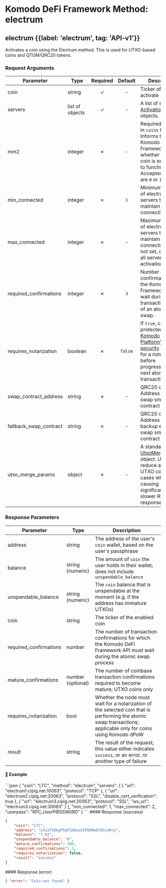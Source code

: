 
# Komodo DeFi Framework Method: electrum

## electrum {{label: 'electrum', tag: 'API-v1'}}

Activates a coin using the Electrum method. This is used for UTXO-based coins and QTUM/QRC20 tokens.

### Request Arguments

| Parameter                | Type            | Required | Default | Description                                                                                                                                                                                                                                |
| ------------------------ | --------------- | :------: | :-----: | ------------------------------------------------------------------------------------------------------------------------------------------------------------------------------------------------------------------------------------------ |
| coin                     | string          |     ✓    |    -    | Ticker of coin to activate                                                                                                                                                                                                                 |
| servers                  | list of objects |     ✓    |    -    | A list of standard [ActivationServers](/komodo-defi-framework/api/common_structures/activation/#activation-servers) objects.                                                                                                               |
| mm2                      | integer         |     ✗    |    -    | Required if not set in `coins` file. Informs the Komodo DeFi Framework API whether or not the coin is expected to function. Accepted values are `0` or `1`                                                                                 |
| min\_connected           | integer         |     ✗    |   `1`   | Minimum number of electrum servers to maintain an active connection to.                                                                                                                                                                    |
| max\_connected           | integer         |     ✗    |    -    | Maximum number of electrum servers to maintain an active connection to. If not set, defaults to all servers in activation request.                                                                                                         |
| required\_confirmations  | integer         |     ✗    |   `3`   | Number of confirmations for the Komodo DeFi Framework API to wait during the transaction steps of an atomic swap.                                                                                                                          |
| requires\_notarization   | boolean         |     ✗    | `false` | If `true`, coins protected by [Komodo Platform's dPoW security](https://satindergrewal.medium.com/delayed-proof-of-work-explained-9a74250dbb86) will wait for a notarization before progressing to the next atomic swap transactions step. |
| swap\_contract\_address  | string          |     ✗    |    -    | QRC20 only. Address of etomic swap smart contract                                                                                                                                                                                          |
| fallback\_swap\_contract | string          |     ✗    |    -    | QRC20 only. Address of backup etomic swap smart contract                                                                                                                                                                                   |
| utxo\_merge\_params      | object          |     ✗    |    -    | A standard [UtxoMergeParams](/komodo-defi-framework/api/common_structures/activation/#utxo-merge-params) object. Used to reduce a wallet's UTXO count in cases where it is causing significantly slower RPC responses.                     |

### Response Parameters

| Parameter               | Type              | Description                                                                                                                                                     |
| ----------------------- | ----------------- | --------------------------------------------------------------------------------------------------------------------------------------------------------------- |
| address                 | string            | The address of the user's `coin` wallet, based on the user's passphrase                                                                                         |
| balance                 | string (numeric)  | The amount of `coin` the user holds in their wallet; does not include `unspendable_balance`                                                                     |
| unspendable\_balance    | string (numeric)  | The `coin` balance that is unspendable at the moment (e.g. if the address has immature UTXOs)                                                                   |
| coin                    | string            | The ticker of the enabled coin                                                                                                                                  |
| required\_confirmations | number            | The number of transaction confirmations for which the Komodo DeFi Framework API must wait during the atomic swap process                                        |
| mature\_confirmations   | number (optional) | The number of coinbase transaction confirmations required to become mature; UTXO coins only                                                                     |
| requires\_notarization  | bool              | Whether the node must wait for a notarization of the selected coin that is performing the atomic swap transactions; applicable only for coins using Komodo dPoW |
| result                  | string            | The result of the request; this value either indicates `success`, or an error, or another type of failure                                                       |

#### 📌 Example

<CodeGroup title="Electrum Method" tag="POST" label="electrum" mm2MethodDecorate="true">
  ```json
  {
    "coin": "LTC",
    "method": "electrum",
    "servers": [
      {
        "url": "electrum1.cipig.net:10063",
        "protocol": "TCP"
      },
      {
        "url": "electrum2.cipig.net:20063",
        "protocol": "SSL",
        "disable_cert_verification": true
      },
      {
        "url": "electrum3.cipig.net:20063",
        "protocol": "SSL",
        "ws_url": "electrum3.cipig.net:30063"
      }
    ],
    "min_connected": 1,
    "max_connected": 2,
    "userpass": "RPC_UserP@SSW0RD"
  }
  ```
</CodeGroup>

<CollapsibleSection expandedText="Hide Response" collapsedText="Show Response">
  #### Response (success)

  ```json
  {
      "coin": "LTC",
      "address": "Lh2zFS66gP5qF1bRxoCXT6bMw8YShjoRry",
      "balance": "7.62",
      "unspendable_balance": "0",
      "mature_confirmations": 100,
      "required_confirmations": 3,
      "requires_notarization": false,
      "result": "success"
  }
  ```
</CollapsibleSection>

<CollapsibleSection expandedText="Hide Error Response" collapsedText="Show Error Response">
  #### Response (error)

  ```json
  { "error": "Coin not found" }
  ```
</CollapsibleSection>
